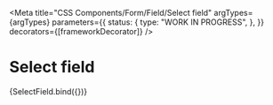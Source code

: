 
<Meta
  title="CSS Components/Form/Field/Select field"
  argTypes={argTypes}
  parameters={{
    status: {
      type: "WORK IN PROGRESS",
    },
  }}
  decorators={[frameworkDecorator]}
/>

# Select field

<Canvas>
  <Story name="Select field" args={defaultArgs}>
    {SelectField.bind({})}
  </Story>
</Canvas>

<ArgsTable story="Select field" />
